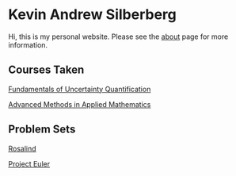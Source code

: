 # Kevin Andrew Silberberg

Hi, this is my personal website. Please see the [about](about.qmd) page for more information.

## Courses Taken

[Fundamentals of Uncertainty Quantification](courses/uncertainty_quant/index.qmd)

[Advanced Methods in Applied Mathematics](courses/adv_methods/index.qmd)

## Problem Sets

[Rosalind](rosalind/index.qmd)

[Project Euler](projecteuler/index.qmd)
